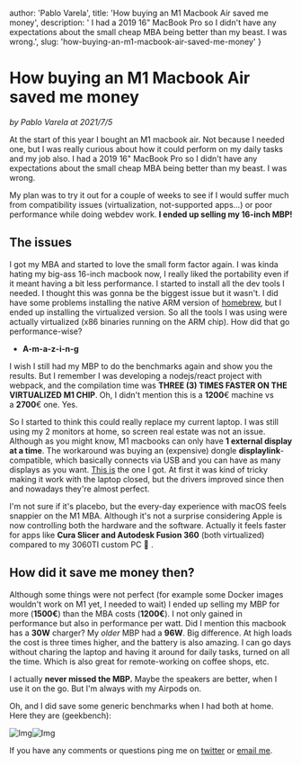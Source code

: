 

  author: 'Pablo Varela',
  title: 'How buying an M1 Macbook Air saved me money',
  description: ' I had a 2019 16" MacBook Pro so I didn\'t have any expectations about the small cheap MBA being better than my beast. I was wrong.',
  slug: 'how-buying-an-m1-macbook-air-saved-me-money'
}

# How buying an M1 Macbook Air saved me money

<i className="text-xs text-neutral-8">by Pablo Varela at 2021/7/5</i>

<FeatureImage src="/posts/images/how-buying-an-m1-macbook-air-saved-me-money.jpg" />

At the start of this year I bought an M1 macbook air. Not because I needed one, but I was really curious about how it could perform on my daily tasks and my job also. I had a 2019 16" MacBook Pro so I didn't have any expectations about the small cheap MBA being better than my beast. I was wrong.

My plan was to try it out for a couple of weeks to see if I would suffer much from compatibility issues (virtualization, not-supported apps...) or poor performance while doing webdev work. **I ended up selling my 16-inch MBP!**

## The issues

I got my MBA and started to love the small form factor again. I was kinda hating my big-ass 16-inch macbook now, I really liked the portability even if it meant having a bit less performance. I started to install all the dev tools I needed. I thought this was gonna be the biggest issue but it wasn't. I did have some problems installing the native ARM version of [homebrew](http://brew.sh/), but I ended up installing the virtualized version. So all the tools I was using were actually virtualized (x86 binaries running on the ARM chip). How did that go performance-wise?

* **A-m-a-z-i-n-g**

I wish I still had my MBP to do the benchmarks again and show you the results. But I remember I was developing a nodejs/react project with webpack, and the compilation time was **THREE (3) TIMES FASTER ON THE VIRTUALIZED M1 CHIP**. Oh, I didn't mention this is a **1200**€ machine vs a **2700**€ one. Yes.

So I started to think this could really replace my current laptop. I was still using my 2 monitors at home, so screen real estate was not an issue. Although as you might know, M1 macbooks can only have **1 external display at a time**. The workaround was buying an (expensive) dongle **displaylink**-compatible, which basically connects via USB and you can have as many displays as you want. [This is](https://www.amazon.es/Kensington-K33972EU-Replicador-puertos-conector/dp/B009JZHEVU/ref=sr_1_13?__mk_es_ES=%C3%85M%C3%85%C5%BD%C3%95%C3%91&dchild=1&keywords=displaylink+plugable&qid=1625490304&sr=8-13) the one I got. At first it was kind of tricky making it work with the laptop closed, but the drivers improved since then and nowadays they're almost perfect.

I'm not sure if it's placebo, but the every-day experience with macOS feels snappier on the M1 MBA. Although it's not a surprise considering Apple is now controlling both the hardware and the software. Actually it feels faster for apps like **Cura Slicer and Autodesk Fusion 360** (both virtualized) compared to my 3060TI custom PC 👀 .

## How did it save me money then?

Although some things were not perfect (for example some Docker images wouldn't work on M1 yet, I needed to wait) I ended up selling my MBP for more (**1500€**) than the MBA costs (**1200€**). I not only gained in performance but also in performance per watt. Did I mention this macbook has a **30W** charger? My *older* MBP had a **96W**. Big difference. At high loads the cost is three times higher, and the battery is also amazing. I can go days without charing the laptop and having it around for daily tasks, turned on all the time. Which is also great for remote-working on coffee shops, etc.

I actually **never missed the MBP.** Maybe the speakers are better, when I use it on the go. But I'm always with my Airpods on.

Oh, and I did save some generic benchmarks when I had both at home. Here they are (geekbench):

![Img](https://a.storyblok.com/f/113260/2148x836/d4308bb0f5/captura_de_pantalla_2021-01-24_a_las_19-11-12.png)![Img](https://a.storyblok.com/f/113260/1726x678/e3e5b70744/captura_de_pantalla_2021-01-24_a_las_19-12-02.png)

If you have any comments or questions ping me on [twitter](https://twitter.com/pablopunk) or [email me](mailto:pablo@pablopunk.com).
